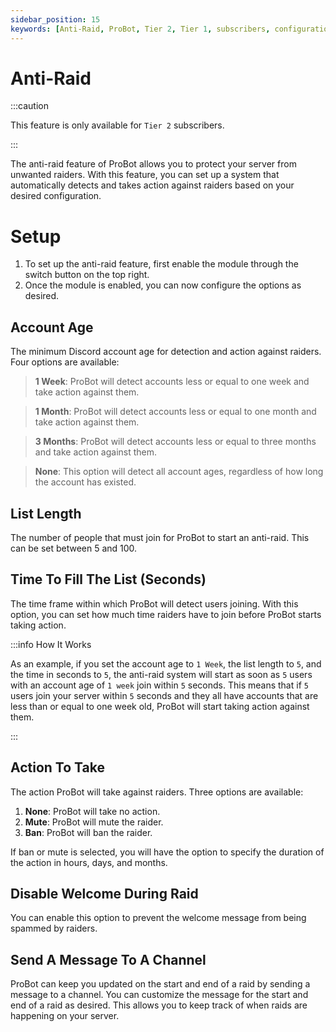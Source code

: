 ```yaml
---
sidebar_position: 15
keywords: [Anti-Raid, ProBot, Tier 2, Tier 1, subscribers, configuration, Account Age, List Length, Time To Fill The List, Action To Take, Mute, Ban, Disable Welcome During Raid, Send A Message To A Channel, Discord, server, raiders, unwanted raiders, module, switch button, minimum, detection, join, time frame, mute, ban, duration, welcome message, spam, channel, start, end, keep track, Protection, System, Automatic, Configuration, Options, Four options, None, Detection, Users joining, Action against raiders, Example, ProBot feature, Update, Message, Customize, Happening, Server, Users, Account ages, Time, Seconds, Hours, Days, Months, Top right, Enable, Enabled.] 
---
```


# Anti-Raid

:::caution

This feature is only available for `Tier 2` subscribers.

:::

The anti-raid feature of ProBot allows you to protect your server from unwanted raiders. With this feature, you can set up a system that automatically detects and takes action against raiders based on your desired configuration.


# Setup

1. To set up the anti-raid feature, first enable the module through the switch button on the top right.
2. Once the module is enabled, you can now configure the options as desired.

## Account Age

The minimum Discord account age for detection and action against raiders. Four options are available:

> **1 Week**: ProBot will detect accounts less or equal to one week and take action against them.

> **1 Month**: ProBot will detect accounts less or equal to one month and take action against them.

> **3 Months**: ProBot will detect accounts less or equal to three months and take action against them.

> **None**: This option will detect all account ages, regardless of how long the account has existed.


## List Length

The number of people that must join for ProBot to start an anti-raid. This can be set between 5 and 100.

## Time To Fill The List (Seconds)

The time frame within which ProBot will detect users joining. With this option, you can set how much time raiders have to join before ProBot starts taking action.

:::info How It Works

As an example, if you set the account age to `1 Week`, the list length to `5`, and the time in seconds to `5`, the anti-raid system will start as soon as `5` users with an account age of `1 week` join within `5` seconds. This means that if `5` users join your server within `5` seconds and they all have accounts that are less than or equal to one week old, ProBot will start taking action against them.

:::

## Action To Take

The action ProBot will take against raiders. Three options are available:

1. **None**: ProBot will take no action.
2. **Mute**: ProBot will mute the raider.
3. **Ban**: ProBot will ban the raider.

If ban or mute is selected, you will have the option to specify the duration of the action in hours, days, and months.

## Disable Welcome During Raid

You can enable this option to prevent the welcome message from being spammed by raiders.

## Send A Message To A Channel

ProBot can keep you updated on the start and end of a raid by sending a message to a channel. You can customize the message for the start and end of a raid as desired. This allows you to keep track of when raids are happening on your server.
